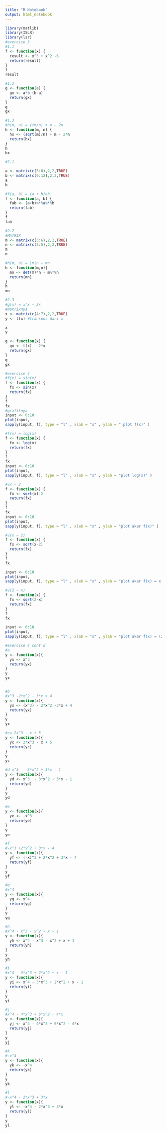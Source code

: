 ---
title: "R Notebook"
output: html_notebook
---


```{r}
library(matlib)
library(ISLR)
library(lsr)
#exercise 3
#1.1
f <- function(x) {
  result <- x^3 + x^2 -6
  return(result)
}
f
result
```

```{r}
#1.2
g <- function(a) {
  gx <- a*b (b-a)
  return(gx)
}
g
gx


```
```{r}
#1.3
#h(m, n) = (√m/n) + m − 2n
h <- function(m, n) {
  hx <- (sqrt(m)/n) + m - 2*n
  return(hx)
}
h
hx

```


```{r}
#2.1

a <- matrix(c(5:8),2,2,TRUE)
b <- matrix(c(9:12),2,2,TRUE)
a
b
```

```{r}
#f(a, b) = (a + b)ab
f <- function(a, b) {
  fab <- (a+b)%*%a%*%b
  return(fab)
}
f
fab
```


```{r}
#2.2
#MATRIX
m <- matrix(c(3:6),2,2,TRUE)
n <- matrix(c(2:5),2,2,TRUE)
m
n

```
```{r}
#h(m, n) = |m|n − mn
h <- function(m,n){
  mn <- det(m)*n - m%*%n
  return(mn)
}
h
mn
```
```{r}
#2.3
#g(x) = x'x − 2x
#matrixnya
x <- matrix(c(4:7),2,2,TRUE)
y <- t(x) #transpos dari x

x
y
```



```{r}
g <- function(x) {
  gx <- t(x) - 2*x
  return(gx)
}
g
gx
```

```{r}
#exercise 4 
#f(x) = sin(x)
f <- function(x) {
  fx <- sin(x)
  return(fx)
}
f
fx
#grafiknya
input <- 0:10
plot(input,
sapply(input, f), type = "l" , xlab = "x" , ylab = " plot f(x)" )


```

```{r}
#f(x) = log(x)
f <- function(x) {
  fx <- log(x)
  return(fx)
}
f
fx
input <- 0:10
plot(input,
sapply(input, f), type = "l" , xlab = "x" , ylab = "plot log(x)" )

```

```{r}
#√x − 2
f <- function(x) {
  fx <- sqrt(x)-2
  return(fx)
}
f
fx
input <- 0:10
plot(input,
sapply(input, f), type = "l" , xlab = "x" , ylab = "plot akar f(x)" )

```

```{r}
#√(x − 2)
f <- function(x) {
  fx <- sqrt(x-2)
  return(fx)
}
f
fx

input <- 0:10
plot(input,
sapply(input, f), type = "l" , xlab = "x" , ylab = "plot akar f(x) = x-2" )
```


```{r}
#√(2 − x)
f <- function(x) {
  fx <- sqrt(2-x)
  return(fx)
}
f
fx

input <- 0:10
plot(input,
sapply(input, f), type = "l" , xlab = "x" , ylab = "plot akar f(x) = (2-x)" )
```


```{r}
#exercise 4 cont'd
#a 
y <- function(x){
  yx <- x^3
  return(yx)
}
y
yx
```
```{r}

```

```{r}
#b 
#x^3 -2*x^2 - 3*x + 4
y <- function(x){
  yx <- (x^3) - 2*x^2 -3*x + 4
  return(yx)
}
y
yx

```

```{r}
#c= 2x^3 - x + 5
y <- function(x){
  yc <- 2*x^3 - x + 5
  return(yc)
}
y
yc

```

```{r}
#d x^3  - 3*x^2 + 3*x - 1
y <- function(x){
  yd <- x^3  - 3*x^2 + 3*x - 1
  return(yd)
}
y
yd
```


```{r}
#e 
y <- function(x){
  ye <- -x^3
  return(ye)
}
y
ye
```


```{r}
#f 
#-x^3 +2*x^2 + 3*x - 4
y <- function(x){
  yf <- (-x)^3 + 2*x^2 + 3*x - 4
  return(yf)
}
y
yf
```


```{r}
#g
#x^4
y <- function(x){
  yg <- x^4
  return(yg)
}
y
yg

```


```{r}
#h
#x^4 - x^3 - x^2 + x + 1
y <- function(x){
  yh <- x^4 - x^3 - x^2 + x + 1
  return(yh)
}
y
yh

```


```{r}
#i
#x^4 - 3*x^3 + 2*x^2 + x - 1
y <- function(x){
  yi <- x^4 - 3*x^3 + 2*x^2 + x - 1
  return(yi)
}
y
yi

```


```{r}
#j
#x^4 - 4*x^3 + 6*x^2 - 4*x
y <- function(x){
  yj <- x^4 - 4*x^3 + 6*x^2 - 4*x
  return(yj)
}
y
yj
```


```{r}
#k
#-x^4
y <- function(x){
  yk <- -x^4
  return(yk)
}
y
yk
```

```{r}
#l
#-x^4 - 2*x^3 + 3*x
y <- function(x){
  yl <- -x^4 - 2*x^3 + 3*x
  return(yl)
}
y
yl
```

